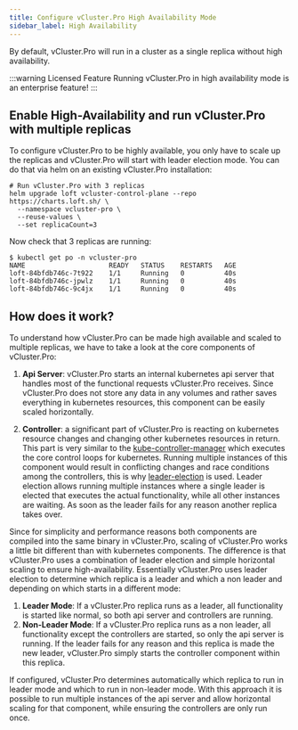 ```yaml
---
title: Configure vCluster.Pro High Availability Mode
sidebar_label: High Availability
---
```


By default, vCluster.Pro will run in a cluster as a single replica without high availability.

:::warning Licensed Feature
Running vCluster.Pro in high availability mode is an enterprise feature!
:::

## Enable High-Availability and run vCluster.Pro with multiple replicas

To configure vCluster.Pro to be highly available, you only have to scale up the replicas and vCluster.Pro will start with leader election mode. You can do that via helm on an existing vCluster.Pro installation:

```
# Run vCluster.Pro with 3 replicas
helm upgrade loft vcluster-control-plane --repo https://charts.loft.sh/ \
  --namespace vcluster-pro \
  --reuse-values \
  --set replicaCount=3
```

Now check that 3 replicas are running:

```
$ kubectl get po -n vcluster-pro
NAME                     READY   STATUS    RESTARTS   AGE
loft-84bfdb746c-7t922    1/1     Running   0          40s
loft-84bfdb746c-jpwlz    1/1     Running   0          40s
loft-84bfdb746c-9c4jx    1/1     Running   0          40s
```

## How does it work?

To understand how vCluster.Pro can be made high available and scaled to multiple replicas, we have to take a look at the core components of vCluster.Pro:

1. **Api Server**: vCluster.Pro starts an internal kubernetes api server that handles most of the functional requests vCluster.Pro receives.
   Since vCluster.Pro does not store any data in any volumes and rather saves everything in kubernetes resources, this component can be easily scaled horizontally.

2. **Controller**: a significant part of vCluster.Pro is reacting on kubernetes resource changes and changing other kubernetes resources in return.
   This part is very similar to the [kube-controller-manager](https://kubernetes.io/docs/reference/command-line-tools-reference/kube-controller-manager/) which executes the core control loops for kubernetes.
   Running multiple instances of this component would result in conflicting changes and race conditions among the controllers, this is why [leader-election](https://pkg.go.dev/k8s.io/client-go/tools/leaderelection) is used.
   Leader election allows running multiple instances where a single leader is elected that executes the actual functionality, while all other instances are waiting. As soon as the leader fails for any reason another replica takes over.

Since for simplicity and performance reasons both components are compiled into the same binary in vCluster.Pro, scaling of vCluster.Pro works a little bit different than with kubernetes components.
The difference is that vCluster.Pro uses a combination of leader election and simple horizontal scaling to ensure high-availability. Essentially vCluster.Pro uses leader election to determine which replica is a leader and which a non leader and depending on which starts in a different mode:

1. **Leader Mode**: If a vCluster.Pro replica runs as a leader, all functionality is started like normal, so both api server and controllers are running.
2. **Non-Leader Mode**: If a vCluster.Pro replica runs as a non leader, all functionality except the controllers are started, so only the api server is running. If the leader fails for any reason and this replica is made the new leader, vCluster.Pro simply starts the controller component within this replica.

If configured, vCluster.Pro determines automatically which replica to run in leader mode and which to run in non-leader mode.
With this approach it is possible to run multiple instances of the api server and allow horizontal scaling for that component, while ensuring the controllers are only run once.
